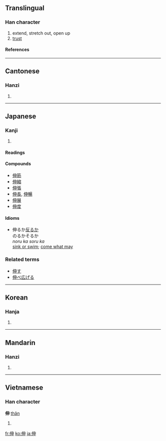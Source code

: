 ==Translingual==

===Han character===
{{Han char|rn=9|rad=人|as=05|sn=7|four=2520<sub>6</sub>|canj=人中田中 (OLWL)|ids=⿰[[亻]][[申]]}}

# extend, stretch out, open up
# [[trust]]

====References====
{{Han ref|kx=0097.060|dkj=00481|dj=0205.120|hdz=10133.020|uh=4F38|ud=20280|bh=A6F9|bd=42745}}

----

==Cantonese==

===Hanzi===
{{yue-hanzi|jyut=|y=san1}}

# {{defn|Cantonese}}

----

==Japanese==

===Kanji===
{{ja-kanji|grade=c|rs=人05}}

# {{defn|Japanese}}

====Readings====
{{ja-readings|on=[[しん]] ([[shin]])|kun=[[のびる]] ([[伸びる]], [[nobiru]]), [[のばす]] ([[伸ばす]], [[nobasu]])}}

====Compounds====
*[[伸筋]]
*[[伸縮]]
*[[伸張]]
*[[伸長]], [[伸暢]]
*[[伸展]]
*[[伸度]]

====Idioms====
*伸るか[[反る]]か<br>のるかそるか<br>''noru ka soru ka''<br>[[sink or swim]]; [[come what may]]

===Related terms===
*[[伸す]]
*[[伸べ広げる]]

----

==Korean==

===Hanja===
{{ko-hanja|hangeul=신|rv=sin|mr=sin}}

# {{defn|Korean}}

----

==Mandarin==

===Hanzi===
{{cmn-hanzi|pin=[[shēn]] ([[shen1]])|wg=shen<sup>1</sup>}}

# {{defn|Mandarin}}

----

==Vietnamese==

===Han character===
'''伸''' [[thân]]

# {{defn|Vietnamese}}

[[fr:伸]]
[[ko:伸]]
[[ja:伸]]
